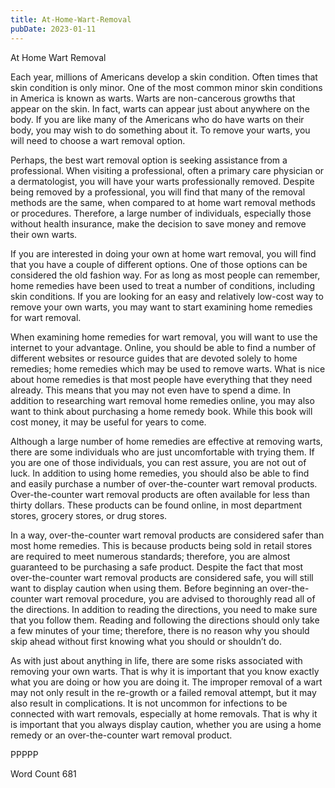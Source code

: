 ```yaml
---
title: At-Home-Wart-Removal
pubDate: 2023-01-11
---
```


At Home Wart Removal

Each year, millions of Americans develop a skin condition. Often times that skin condition is only minor. One of the most common minor skin conditions in America is known as warts.  Warts are non-cancerous growths that appear on the skin. In fact, warts can appear just about anywhere on the body.  If you are like many of the Americans who do have warts on their body, you may wish to do something about it.  To remove your warts, you will need to choose a wart removal option.

Perhaps, the best wart removal option is seeking assistance from a professional.  When visiting a professional, often a primary care physician or a dermatologist, you will have your warts professionally removed.  Despite being removed by a professional, you will find that many of the removal methods are the same, when compared to at home wart removal methods or procedures. Therefore, a large number of individuals, especially those without health insurance, make the decision to save money and remove their own warts.

If you are interested in doing your own at home wart removal, you will find that you have a couple of different options.  One of those options can be considered the old fashion way.  For as long as most people can remember, home remedies have been used to treat a number of conditions, including skin conditions.  If you are looking for an easy and relatively low-cost way to remove your own warts, you may want to start examining home remedies for wart removal.  

When examining home remedies for wart removal, you will want to use the internet to your advantage. Online, you should be able to find a number of different websites or resource guides that are devoted solely to home remedies; home remedies which may be used to remove warts. What is nice about home remedies is that most people have everything that they need already. This means that you may not even have to spend a dime. In addition to researching wart removal home remedies online, you may also want to think about purchasing a home remedy book. While this book will cost money, it may be useful for years to come.  

Although a large number of home remedies are effective at removing warts, there are some individuals who are just uncomfortable with trying them. If you are one of those individuals, you can rest assure, you are not out of luck.  In addition to using home remedies, you should also be able to find and easily purchase a number of over-the-counter wart removal products.  Over-the-counter wart removal products are often available for less than thirty dollars.  These products can be found online, in most department stores, grocery stores, or drug stores.  

In a way, over-the-counter wart removal products are considered safer than most home remedies.  This is because products being sold in retail stores are required to meet numerous standards; therefore, you are almost guaranteed to be purchasing a safe product.  Despite the fact that most over-the-counter wart removal products are considered safe, you will still want to display caution when using them. Before beginning an over-the-counter wart removal procedure, you are advised to thoroughly read all of the directions. In addition to reading the directions, you need to make sure that you follow them.  Reading and following the directions should only take a few minutes of your time; therefore, there is no reason why you should skip ahead without first knowing what you should or shouldn’t do.

As with just about anything in life, there are some risks associated with removing your own warts.  That is why it is important that you know exactly what you are doing or how you are doing it.  The improper removal of a wart may not only result in the re-growth or a failed removal attempt, but it may also result in complications.  It is not uncommon for infections to be connected with wart removals, especially at home removals.  That is why it is important that you always display caution, whether you are using a home remedy or an over-the-counter wart removal product.

PPPPP

Word Count 681